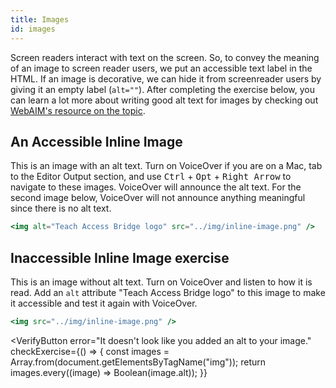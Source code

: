 ```yaml
---
title: Images
id: images
---
```



Screen readers interact with text on the screen. So, to convey the meaning of an image to screen reader users, we put an accessible text label in the HTML. If an image is decorative, we can hide it from screenreader users by giving it an empty label (`alt=""`). After completing the exercise below, you can learn a lot more about writing good alt text for images by checking out [WebAIM's resource on the topic](http://webaim.org/techniques/alttext/).

## An Accessible Inline Image

This is an image with an alt text. Turn on VoiceOver if you are on a Mac, tab to the Editor Output section, and use <kbd>Ctrl</kbd> + <kbd>Opt</kbd> + <kbd>Right Arrow</kbd> to navigate to these images. VoiceOver will announce the alt text. For the second image below, VoiceOver will not announce anything meaningful since there is no alt text.

```jsx live
<img alt="Teach Access Bridge logo" src="../img/inline-image.png" />
```

## Inaccessible Inline Image exercise

This is an image without alt text. Turn on VoiceOver and listen to how it is read. Add an `alt` attribute "Teach Access Bridge logo" to this image to make it accessible and test it again with VoiceOver.

```jsx live
<img src="../img/inline-image.png" />
```

<VerifyButton
  error="It doesn't look like you added an alt to your image."
  checkExercise={() => {
    const images = Array.from(document.getElementsByTagName("img"));
    return images.every((image) => Boolean(image.alt));
  }}
></VerifyButton>
